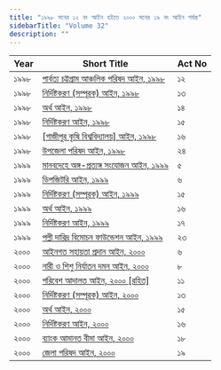 ```yaml
---
title: "১৯৯৮ সনের ১২ নং আইন হইতে ২০০০ সনের ১৯ নং আইন পর্যন্ত"
sidebarTitle: "Volume 32"
description: ""
---
```


| Year | Short Title | Act No |
|------|-------------|--------|
| ১৯৯৮ | [পার্বত্য চট্টগ্রাম আঞ্চলিক পরিষদ আইন, ১৯৯৮](/laws/act-822) | ১২ |
| ১৯৯৮ | [নির্দিষ্টকরণ (সম্পূরক) আইন, ১৯৯৮](/laws/act-823) | ১৩ |
| ১৯৯৮ | [অর্থ আইন, ১৯৯৮](/laws/act-824) | ১৪ |
| ১৯৯৮ | [নির্দিষ্টকরণ আইন, ১৯৯৮](/laws/act-825) | ১৫ |
| ১৯৯৮ | [[গাজীপুর কৃষি বিশ্ববিদ্যালয়] আইন, ১৯৯৮](/laws/act-826) | ১৬ |
| ১৯৯৮ | [উপজেলা পরিষদ আইন, ১৯৯৮](/laws/act-827) | ২৪ |
| ১৯৯৯ | [মানবদেহে অঙ্গ-প্রত্যঙ্গ সংযোজন আইন, ১৯৯৯](/laws/act-828) | ৫ |
| ১৯৯৯ | [ডিপজিটরি আইন, ১৯৯৯](/laws/act-829) | ৬ |
| ১৯৯৯ | [নির্দিষ্টকরণ (সম্পূরক) আইন, ১৯৯৯](/laws/act-830) | ১৫ |
| ১৯৯৯ | [অর্থ আইন, ১৯৯৯](/laws/act-831) | ১৬ |
| ১৯৯৯ | [নির্দিষ্টকরণ আইন, ১৯৯৯](/laws/act-832) | ১৭ |
| ১৯৯৯ | [পল্লী দারিদ্র বিমোচন ফাউন্ডেশন আইন, ১৯৯৯](/laws/act-833) | ২৩ |
| ২০০০ | [আইনগত সহায়তা প্রদান আইন, ২০০০](/laws/act-834) | ৬ |
| ২০০০ | [নারী ও শিশু নির্যাতন দমন আইন, ২০০০](/laws/act-835) | ৮ |
| ২০০০ | [পরিবেশ আদালত আইন, ২০০০ [রহিত]](/laws/act-836) | ১১ |
| ২০০০ | [নির্দিষ্টকরণ (সম্পূরক) আইন, ২০০০](/laws/act-837) | ১৩ |
| ২০০০ | [অর্থ আইন, ২০০০](/laws/act-838) | ১৫ |
| ২০০০ | [নির্দিষ্টকরণ আইন, ২০০০](/laws/act-839) | ১৬ |
| ২০০০ | [ব্যাংক আমানত বীমা আইন, ২০০০](/laws/act-840) | ১৮ |
| ২০০০ | [জেলা পরিষদ আইন, ২০০০](/laws/act-841) | ১৯ |
